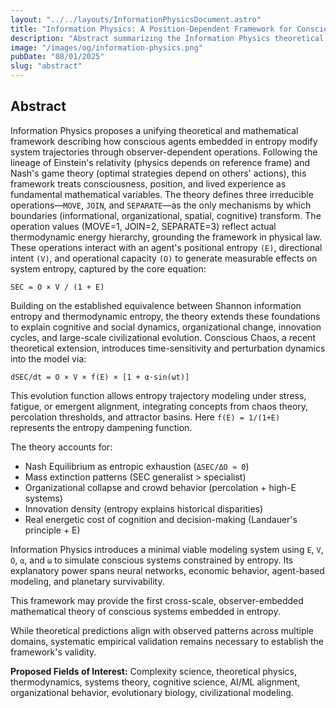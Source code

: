 ```yaml
---
layout: "../../layouts/InformationPhysicsDocument.astro"
title: "Information Physics: A Position-Dependent Framework for Conscious System Dynamics"
description: "Abstract summarizing the Information Physics theoretical framework, its mathematical foundations, and cross-domain applications."
image: "/images/og/information-physics.png"
pubDate: "08/01/2025"
slug: "abstract"
---
```


## Abstract

Information Physics proposes a unifying theoretical and mathematical framework describing how conscious agents embedded in entropy modify system trajectories through observer-dependent operations. Following the lineage of Einstein's relativity (physics depends on reference frame) and Nash's game theory (optimal strategies depend on others' actions), this framework treats consciousness, position, and lived experience as fundamental mathematical variables. The theory defines three irreducible operations—`MOVE`, `JOIN`, and `SEPARATE`—as the only mechanisms by which boundaries (informational, organizational, spatial, cognitive) transform. The operation values (MOVE=1, JOIN=2, SEPARATE=3) reflect actual thermodynamic energy hierarchy, grounding the framework in physical law. These operations interact with an agent's positional entropy `(E)`, directional intent `(V)`, and operational capacity `(O)` to generate measurable effects on system entropy, captured by the core equation:

`SEC = O × V / (1 + E)`

Building on the established equivalence between Shannon information entropy and thermodynamic entropy, the theory extends these foundations to explain cognitive and social dynamics, organizational change, innovation cycles, and large-scale civilizational evolution. Conscious Chaos, a recent theoretical extension, introduces time-sensitivity and perturbation dynamics into the model via:

`dSEC/dt = O × V × f(E) × [1 + α·sin(ωt)]`

This evolution function allows entropy trajectory modeling under stress, fatigue, or emergent alignment, integrating concepts from chaos theory, percolation thresholds, and attractor basins. Here `f(E) = 1/(1+E)` represents the entropy dampening function.

The theory accounts for:

* Nash Equilibrium as entropic exhaustion (`ΔSEC/ΔO ≈ 0`)
* Mass extinction patterns (SEC generalist > specialist)
* Organizational collapse and crowd behavior (percolation + high-E systems)
* Innovation density (entropy explains historical disparities)
* Real energetic cost of cognition and decision-making (Landauer's principle + E)

Information Physics introduces a minimal viable modeling system using `E`, `V`, `O`, `α`, and `ω` to simulate conscious systems constrained by entropy. Its explanatory power spans neural networks, economic behavior, agent-based modeling, and planetary survivability.

This framework may provide the first cross-scale, observer-embedded mathematical theory of conscious systems embedded in entropy.

While theoretical predictions align with observed patterns across multiple domains, systematic empirical validation remains necessary to establish the framework's validity.

**Proposed Fields of Interest:** Complexity science, theoretical physics, thermodynamics, systems theory, cognitive science, AI/ML alignment, organizational behavior, evolutionary biology, civilizational modeling.
